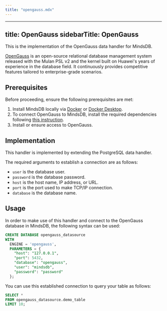 ```yaml
---
title: "opengauss.mdx"
---
```


---
title: OpenGauss
sidebarTitle: OpenGauss
---

This is the implementation of the OpenGauss data handler for MindsDB.
  
[OpenGauss](https://opengauss.org/en/) is an open-source relational database management system released with the Mulan PSL v2 and the kernel built on Huawei's years of experience in the database field. It continuously provides competitive features tailored to enterprise-grade scenarios.

## Prerequisites

Before proceeding, ensure the following prerequisites are met:

1. Install MindsDB locally via [Docker](/setup/self-hosted/docker) or [Docker Desktop](/setup/self-hosted/docker-desktop).
2. To connect OpenGauss to MindsDB, install the required dependencies following [this instruction](/setup/self-hosted/docker#install-dependencies).
3. Install or ensure access to OpenGauss.

## Implementation

This handler is implemented by extending the PostgreSQL data handler.

The required arguments to establish a connection are as follows:

* `user` is the database user.
* `password` is the database password.
* `host` is the host name, IP address, or URL.
* `port` is the port used to make TCP/IP connection.
* `database` is the database name.

## Usage

In order to make use of this handler and connect to the OpenGauss database in MindsDB, the following syntax can be used:

```sql
CREATE DATABASE opengauss_datasource
WITH
  ENGINE = 'opengauss',
  PARAMETERS = {
    "host": "127.0.0.1",
    "port": 5432,
    "database": "opengauss",
    "user": "mindsdb",
    "password": "password"
  };
```

You can use this established connection to query your table as follows:

```sql
SELECT *
FROM opengauss_datasource.demo_table
LIMIT 10;
```
